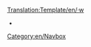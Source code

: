 <noinclude>[[Translation:Template/en/·w]]</noinclude><noinclude>

</noinclude>
<includeonly>&nbsp;•</span> <span style="white-space:nowrap"></includeonly><noinclude>[[Category:en/Navbox]]</noinclude>